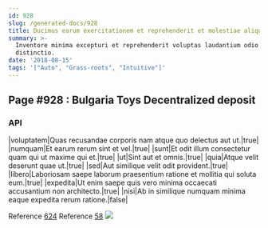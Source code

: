```yaml
---
id: 928
slug: /generated-docs/928
title: Ducimus earum exercitationem et reprehenderit et molestiae aliquam fuga.
summary: >-
  Inventore minima excepturi et reprehenderit voluptas laudantium odio libero
  distinctio.
date: '2018-08-15'
tags: '["Auto", "Grass-roots", "Intuitive"]'
---
```

<Partial />

## Page #928 : Bulgaria Toys Decentralized deposit
### API

|voluptatem|Quas recusandae corporis nam atque quo delectus aut ut.|true|
|numquam|Et earum rerum sint et vel.|true|
|sunt|Et odit illum consectetur quam qui ut maxime qui et.|true|
|ut|Sint aut et omnis.|true|
|quia|Atque velit deserunt quae ut.|true|
|sed|Aut similique velit odit provident.|true|
|libero|Laboriosam saepe laborum praesentium ratione et mollitia qui soluta eum.|true|
|expedita|Ut enim saepe quis vero minima occaecati accusantium non architecto.|true|
|nisi|Ab in similique numquam minima eaque expedita rerum ratione.|false|

Reference [624](/generated-docs/624)
Reference [58](/generated-docs/58)
![](/assets/cats-5.jpg)


